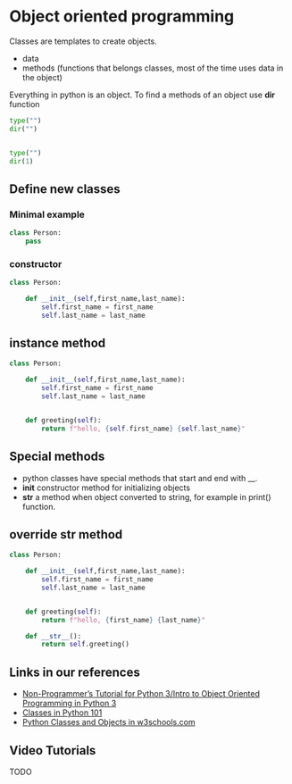 # Object oriented programming

Classes are templates to create objects.

- data
- methods (functions that belongs classes, most of the time uses data in the object)

Everything in python is an object.
To find a methods of an object use **dir** function

```python
type("")
dir("")


type("")
dir(1)
```



## Define new classes


### Minimal example

```python
class Person:
	pass
```



### constructor


```python
class Person:

	def __init__(self,first_name,last_name):
		self.first_name = first_name
		self.last_name = last_name
```



## instance method

```python
class Person:

	def __init__(self,first_name,last_name):
		self.first_name = first_name
		self.last_name = last_name


    def greeting(self):
        return f"hello, {self.first_name} {self.last_name}"
```


## Special methods

- python classes have special methods that start and end with __.
- __init__ constructor method for initializing objects
- __str__  a method when object converted to string, for example in print() function.




## override __str__ method


```python
class Person:

	def __init__(self,first_name,last_name):
		self.first_name = first_name
		self.last_name = last_name


	def greeting(self):
		return f"hello, {first_name} {last_name}"

	def __str__():
		return self.greeting()
```



## Links in our references

- [Non-Programmer's Tutorial for Python 3/Intro to Object Oriented Programming in Python 3](https://en.wikibooks.org/wiki/Non-Programmer%27s_Tutorial_for_Python_3/Intro_to_Object_Oriented_Programming_in_Python_3)
- [Classes in Python 101](https://python101.pythonlibrary.org/chapter11_classes.html)
- [Python Classes and Objects in w3schools.com](https://www.w3schools.com/python/python_classes.asp)

## Video Tutorials

TODO




